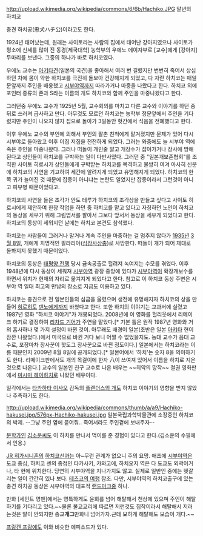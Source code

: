 http://upload.wikimedia.org/wikipedia/commons/6/6b/Hachiko.JPG
말년의 하치코

충견 하치공(忠犬ハチ公)이라고도 한다. 

1924년 태어났는데, 원래는 사이토라는 사람의 집에서 태어난 강아지였으나 사이토가 평소에 신세를 많이 진 동경[제국대학] 농학부의 우에노 에이자부로 [교수]에게 [강아지] 두마리를 보낸다. 그중의 하나가 바로 하치코였다.

우에노 교수는 [[아키타견]](일본의 국견)을 좋아해서 여러 번 길렀지만 번번히 죽어서 상심하던 차에 몸이 약한 하치코를 극진히 돌보아 건강해지게 되었고, 다 자란 하치코는 매일 문앞까지 주인을 배웅했고 [[시부야역]]까지 따라가거나 마중을 나왔다고 한다. 하치코 외에 포인터 종류의 존과 S라는 이름의 개도 하치코와 함께 주인을 마중나왔다고 한다.

그러던중 우에노 교수가 1925년 5월, 교수회의를 마치고 다른 교수와 이야기를 하던 중 뒤로 쓰러져 급사하고 만다. 아무것도 모르던 하치코는 농학부 정문앞에서 주인을 기다렸지만 주인이 나오지 않자 집으로 돌아가 3일동안 헛간에서 식음을 전폐했다고 한다.

이후 우에노 교수의 부인에 의해서 부인의 팔촌 친척에게 맡겨졌지만 문제가 있어 다시 시부야로 돌아왔고 이후 이집 저집을 전전하게 되었다. 그러는 와중에도 늘 시부야 역에 죽은 주인을 마중나왔다. 그러나 떠돌이 개인줄 알고 개장수가 잡아가거나 장사에 방해된다고 상인들이 하치코를 구박하는 일이 다반사였다. 그러던 중 "일본개보존협회"를 조직한 사이토 히로시가 상인들에게 구박받는 하치코를 목격하고 불쌍히 여겨 아사히 신문에 하치코의 사연을 기고하여 세간에 알려지게 되었고 유명해지게 되었다. 하치코의 한쪽 귀가 늘어진 것 때문에 잡종이 아니냐는 논란도 일었지만 잡종이라서 그런것이 아니고 피부병 때문이었다고.

하치코의 사연을 들은 조각가 안도 테루가 하치코의 조각상을 만들고 싶다고 사이토 히로시에게 제안하여 한창 작업을 하던 중 하치코를 맡고 있다고 자칭하던 노인이 하치코의 동상을 세우기 위해 그림엽서를 팔아서 그보다 앞서서 동상을 세우게 되었다고 한다. 하치코의 동상이 세워지던 날에는 하치코 본견도 참석했다.

하치코는 사람들이 그러거나 말거나 계속 주인을 마중하는 걸 멈추지 않다가 [[1935년]] [[3월 8일]], 개에게 치명적인 필라리아([[심장사상충]])로 사망한다. 떠돌이 개가 되어 제대로 돌봐지지 못했기 때문이었다.

하치코의 동상은 [[태평양 전쟁]] 당시 금속공출로 헐려져 녹여지는 수모를 겪었다. 이후 1948년에 다시 동상이 세워져 [[시부야역]] 광장 중앙에 있다가 [[시부야역]]이 확장개보수를 하면서 위치가 현재의 자리로 옮겨지게 되었다고 한다. 참고로 이 하치코 동상 주변은 시부야 역 일대 최고의 만남의 장소로 지금도 이용하고 있다.

하치코는 충견으로 전 일본인들의 심금을 울렸으며 생전에 유명해지자 하치코의 상을 만들어 [[히로히토]] [[덴노]]에게까지 바쳤다고 한다. 또한 하치의 이야기는 교과서에 실렸고 1987년 영화 "하치코 이야기"가 개봉되었다. 2008년에 이 영화를 헐리웃에서 리메이크 하기로 결정하여 [[리차드 기어]]가 주연을 맡았다.[* 기본 틀은 원작 1987년 영화와 거의 흡사하나 몇 가지 설정이 바뀐 것이. 아무래도 배경이 일본(초반은 일본 [[아키타]] 현이 잠깐 나왔었다.)에서 미국으로 바뀐 거다 보니 어쩔 수 없었을지도. 농대 교수가 음대 교수로, 포장마차 장사꾼이 핫도그 장사꾼으로 바뀐 정도이다.] 일본에서는 하치코라는 이름 때문인지 2009년 8월 8일에 공개되었다.[* 일본어에서 '하치'는 숫자 8을 의미하기도 한다. 리메이크판에서도 개의 목걸이에 한자 八이 쓰여져 있어서 이름을 하치로 지은 것으로 나온다.] 교수의 일본인 친구 교수로 나온 배우는 ~~최악의 망작~~ 철권 영화판에서 [[미시마 헤이하치]]로 나왔던 배우이다.

일각에서는 [[타카하타 이사오]] 감독의 [[플랜더스의 개]]도 하치코 이야기의 영향을 받지 않았나 추측하기도 한다.

http://upload.wikimedia.org/wikipedia/commons/thumb/a/a9/Hachiko-hakusei.jpg/576px-Hachiko-hakusei.jpg
일본국립과학박물관에 소장중인 하치코의 박제. --그냥 주인 옆에 묻어줘.. 죽어서라도 주인곁에 보내주자--

[[문학가]]인 [[김소운]]씨도 이 하치를 만나서 먹이를 준 경험이 있다고 한다.(김소운의 수필에서 인용.)

[[JR 히가시니혼]]의 [[하치코선]]과는 아~무런 관계가 없으니 주의 요망. 애초에 [[시부야역]]은 도쿄 중심, 하치코 센의 종점인 타카사키, 카와고에, 하치오지 역은 다 도쿄도 외곽이거나, 타 현에 위치한다. 당연히 시부야역을 지나가지도 않고. 실제로 일반인 중에는 헷갈리는 일이 간간히 있나 보다. [[테츠코의 여행]] 참조. 다만, 시부야역의 하치코출구에 있는 충견 하치공 동상은 시부야역의 대표적 [[랜드마크]]중 하나.

만화 [세인트 영맨]에서는 영특하게도 윤회를 넘어 해탈해서 천상에 있으며 주인이 해탈하기를 기다리고 있다.~~물론 불교교리에 따르면 저런것도 집착이라서 해탈해서 저러는것은 말이 안되지만 종교'''개그'''만화니 넘어가자.근데 묘하게 해탈해도 모습이 개다.~~

[[프랑켄 프랑]]에도 이와 비슷한 에피소드가 있다.

